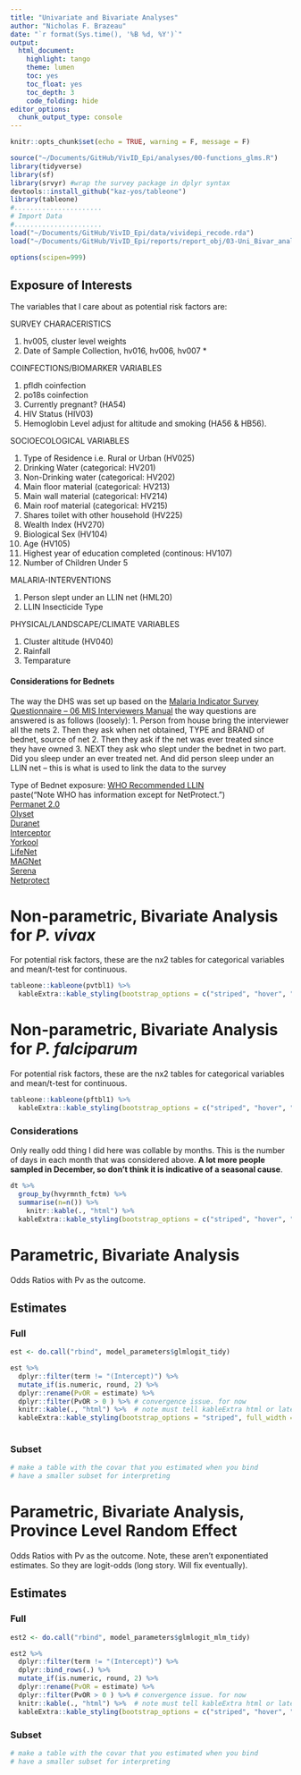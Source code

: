 ```yaml
--- 
title: "Univariate and Bivariate Analyses" 
author: "Nicholas F. Brazeau" 
date: "`r format(Sys.time(), '%B %d, %Y')`" 
output: 
  html_document: 
    highlight: tango 
    theme: lumen 
    toc: yes 
    toc_float: yes 
    toc_depth: 3 
    code_folding: hide
editor_options:  
  chunk_output_type: console
--- 
```


```r
knitr::opts_chunk$set(echo = TRUE, warning = F, message = F)

source("~/Documents/GitHub/VivID_Epi/analyses/00-functions_glms.R") 
library(tidyverse)
library(sf)
library(srvyr) #wrap the survey package in dplyr syntax
devtools::install_github("kaz-yos/tableone")
library(tableone)
#......................
# Import Data
#......................
load("~/Documents/GitHub/VivID_Epi/data/vividepi_recode.rda")
load("~/Documents/GitHub/VivID_Epi/reports/report_obj/03-Uni_Bivar_analyses.rda")

options(scipen=999)
```


## Exposure of Interests
The variables that I care about as potential risk factors are: 


SURVEY CHARACERISTICS

  1. hv005, cluster level weights
  2. Date of Sample Collection, hv016, hv006, hv007 *

COINFECTIONS/BIOMARKER VARIABLES 

  1. pfldh coinfection
  2. po18s coinfection 
  3. Currently pregnant? (HA54)
  4. HIV Status (HIV03)
  5. Hemoglobin Level adjust for altitude and smoking (HA56 & HB56). 


SOCIOECOLOGICAL VARIABLES

  1. Type of Residence i.e. Rural or Urban (HV025)
  2. Drinking Water (categorical: HV201)
  3. Non-Drinking water (categorical: HV202)
  4. Main floor material (categorical: HV213)
  5. Main wall material (categorical: HV214)
  6. Main roof material (categorical: HV215)
  7. Shares toilet with other household (HV225)
  8. Wealth Index (HV270)
  9. Biological Sex (HV104)
  10. Age (HV105)
  11. Highest year of education completed (continous: HV107) 
  12. Number of Children Under 5

MALARIA-INTERVENTIONS

  1. Person slept under an LLIN net (HML20)
  2. LLIN Insecticide Type 

PHYSICAL/LANDSCAPE/CLIMATE VARIABLES

  1. Cluster altitude (HV040) 
  2. Rainfall 
  3. Temparature 


#### Considerations for Bednets
The way the DHS was set up based on the [Malaria Indicator Survey Questionnaire -- 	06 MIS Interviewers Manual ](http://malariasurveys.org/toolkit.cfm) the way questions are answered is as follows (loosely):
  1. Person from house bring the interviewer all the nets 
  2. Then they ask when net obtained, TYPE and BRAND of bednet, source of net
  2. Then they ask if the net was ever treated since they have owned 
  3. NEXT they ask who slept under the bednet in two part. Did you sleep under an ever treated net. And did person sleep under an LLIN net -- this is what is used to link the data to the survey  
   
Type of Bednet exposure: 
[WHO Recommended LLIN](http://who.int/whopes/Long-lasting_insecticidal_nets_April_2016.pdf)  
paste("Note WHO has information except for NetProtect.")  
[Permanet 2.0](http://www.vestergaard.com/permanet-2-0)  
[Olyset](http://sumivector.com/mosquito-nets/olyset-net)  
[Duranet](http://duranetllin.com/)  
[Interceptor](http://duranetllin.com/)  
[Yorkool](http://www.treated-bednet.eu/yorkool_ln.html)  
[LifeNet](https://www.cropscience.bayer.us/news/press-releases/2012/lifenet-mosquito-nets-now-available)  
[MAGNet](http://www.mosquitomagnet.com/store/mosquito-magnet-accessories/nets)  
[Serena](http://hzsn.en.alibaba.com/product/1664650287-200124492/Serena_long_lasting_insecticide_treated_nets_LLINs_Mosquito_Net_coated_with_WHOPES_approved_Insecticide_Treated_Mosquito_Net.html)  
[Netprotect](http://www.insectcontrol.net/permanent_partnership/index.php)   
  

# Non-parametric, Bivariate Analysis for _P. vivax_
For potential risk factors, these are the nx2 tables for categorical variables and mean/t-test for continuous.
```r

tableone::kableone(pvtbl1) %>% 
  kableExtra::kable_styling(bootstrap_options = c("striped", "hover", "condensed", "responsive"))

```

# Non-parametric, Bivariate Analysis for _P. falciparum_
For potential risk factors, these are the nx2 tables for categorical variables and mean/t-test for continuous.
```r

tableone::kableone(pftbl1) %>% 
  kableExtra::kable_styling(bootstrap_options = c("striped", "hover", "condensed", "responsive"),  position = "center")

```

### Considerations
Only really odd thing I did here was collable by months. This is the number of days in each month that was considered above. **A lot more people sampled in December, so don't think it is indicative of a seasonal cause**. 
```r

dt %>% 
  group_by(hvyrmnth_fctm) %>% 
  summarise(n=n()) %>% 
    knitr::kable(., "html") %>%
  kableExtra::kable_styling(bootstrap_options = c("striped", "hover", "condensed", "responsive"),  position = "center")

```


# Parametric, Bivariate Analysis
Odds Ratios with Pv as the outcome.


## Estimates  {.tabset .tabset-fade .tabset-pill}

### Full
```r
est <- do.call("rbind", model_parameters$glmlogit_tidy)

est %>% 
  dplyr::filter(term != "(Intercept)") %>% 
  mutate_if(is.numeric, round, 2) %>% 
  dplyr::rename(PvOR = estimate) %>% 
  dplyr::filter(PvOR > 0 ) %>% # convergence issue. for now
  knitr::kable(., "html") %>%  # note must tell kableExtra html or latex
  kableExtra::kable_styling(bootstrap_options = "striped", full_width = F, position = "center")
  


```

### Subset
```r
# make a table with the covar that you estimated when you bind 
# have a smaller subset for interpreting 

```

##

# Parametric, Bivariate Analysis, Province Level Random Effect
Odds Ratios with Pv as the outcome. Note, these aren't exponentiated estimates. So they are logit-odds (long story. Will fix eventually).

## Estimates {.tabset .tabset-fade .tabset-pill}

### Full
```r

est2 <- do.call("rbind", model_parameters$glmlogit_mlm_tidy)

est2 %>% 
  dplyr::filter(term != "(Intercept)") %>% 
  dplyr::bind_rows(.) %>% 
  mutate_if(is.numeric, round, 2) %>% 
  dplyr::rename(PvOR = estimate) %>% 
  dplyr::filter(PvOR > 0 ) %>% # convergence issue. for now
  knitr::kable(., "html") %>%  # note must tell kableExtra html or latex
  kableExtra::kable_styling(bootstrap_options = c("striped", "hover", "condensed", "responsive"),  position = "center")

```


### Subset
```r
# make a table with the covar that you estimated when you bind 
# have a smaller subset for interpreting 

```

##





